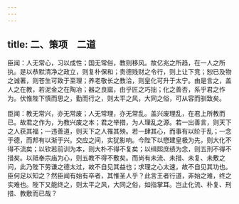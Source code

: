 ```yaml
---
---
---
```

title: 二、策项　二道
---



臣闻：人无常心，习以成性；国无常俗，教则移风。故亿兆之所趋，在一人之所执。是以恭默清净之政立，则复朴保和；贵德贱财之令行，则上让下竞；恕已及物之诚著，则苍生可致于至理；养老敬长之教洽，则皇化可升于太宁。由是言之，盖人之在教，若泥金之在陶冶；器之良窳，由乎匠之巧拙；化之善否，系乎君之作为。伏惟陛下慎而思之，勤而行之，则太平之风，大同之俗，可从容而驯致矣。

臣闻：教无常兴，亦无常废；人无常理，亦无常乱。盖兴废理乱，在君上所教而已。故君之作为，为教兴废之本；君之举措，为人理乱之源。若一出善言，则天下之人获其福；一违善道，则天下之人罹其殃。若一肆其心，而事有以阶于乱；一念于德，而邦有以渐于兴。交应之间，实犹影响。今陛下以懋建皇极为先，则大化不得不流矣；以钦若前训为本，则大朴不得不复矣；以缉熙庶绩为念，则五刑不得不措矣。以祗奉宗庙为心，则五教不得不敷矣。而尚有未流、未措、未复、未敷之问，此乃陛下劳谦之德太过，故不自见其益也；求理之心太速，故不自见其功也。臣何足以知之？然臣闻有始有卒者，其惟圣人乎？此言王者行道，非始之难，终之实难也。陛下又能终之，则太平之风，大同之俗，如指掌耳。岂止化流、朴复、刑措、教敷而已哉？